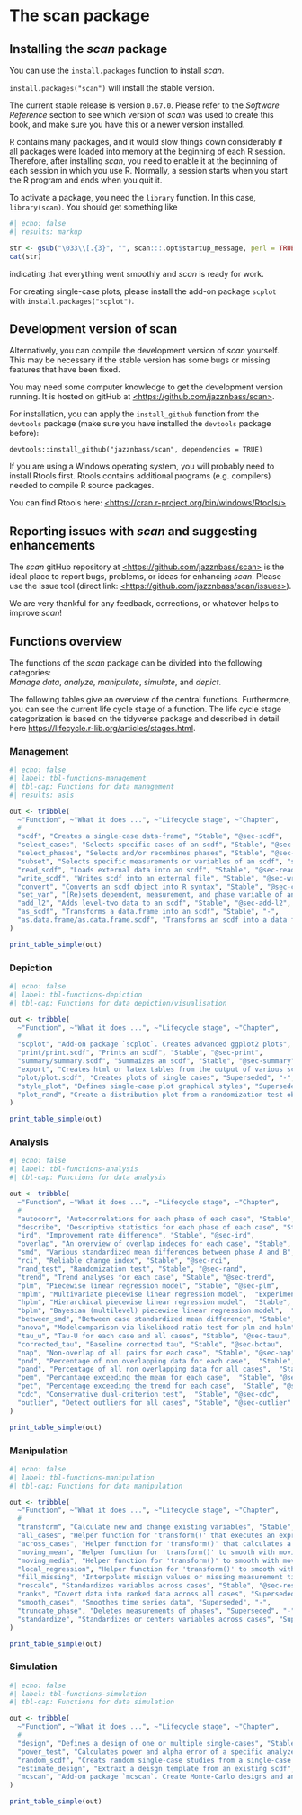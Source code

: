 # The scan package

## Installing the *scan* package

You can use the `install.packages` function to install *scan*.

`install.packages("scan")` will install the stable version.

The current stable release is version `0.67.0`. Please refer to the *Software Reference* section to see which version of *scan* was used to create this book, and make sure you have this or a newer version installed.

R contains many packages, and it would slow things down considerably if all packages were loaded into memory at the beginning of each R session. Therefore, after installing *scan*, you need to enable it at the beginning of each session in which you use R. Normally, a session starts when you start the R program and ends when you quit it.

To activate a package, you need the `library` function. In this case, `library(scan)`. You should get something like

```r
#| echo: false
#| results: markup

str <- gsub("\033\\[.{3}", "", scan:::.opt$startup_message, perl = TRUE)
cat(str)
```

indicating that everything went smoothly and *scan* is ready for work.

For creating single-case plots, please install the add-on package `scplot` with `install.packages("scplot")`.

## Development version of scan

Alternatively, you can compile the development version of *scan* yourself. This may be necessary if the stable version has some bugs or missing features that have been fixed.

You may need some computer knowledge to get the development version running. It is hosted on gitHub at [\<https://github.com/jazznbass/scan\>](https://github.com/jazznbass/scan){.uri}.

For installation, you can apply the `install_github` function from the `devtools` package (make sure you have installed the `devtools` package before):

`devtools::install_github("jazznbass/scan", dependencies = TRUE)`

If you are using a Windows operating system, you will probably need to install Rtools first. Rtools contains additional programs (e.g. compilers) needed to compile R source packages.

You can find Rtools here: [\<https://cran.r-project.org/bin/windows/Rtools/\>](https://cran.r-project.org/bin/windows/Rtools/){.uri}

## Reporting issues with *scan* and suggesting enhancements

The *scan* gitHub repository at [\<https://github.com/jazznbass/scan\>](https://github.com/jazznbass/scan){.uri} is the ideal place to report bugs, problems, or ideas for enhancing *scan*. Please use the issue tool (direct link: [\<https://github.com/jazznbass/scan/issues\>](https://github.com/jazznbass/scan/issues){.uri}).

We are very thankful for any feedback, corrections, or whatever helps to improve *scan*!

## Functions overview

The functions of the *scan* package can be divided into the following categories:\
*Manage data*, *analyze*, *manipulate*, *simulate*, and *depict*.

The following tables give an overview of the central functions. Furthermore, you can see the current life cycle stage of a function. The life cycle stage categorization is based on the tidyverse package and described in detail here <https://lifecycle.r-lib.org/articles/stages.html>.

### Management

```r
#| echo: false
#| label: tbl-functions-management
#| tbl-cap: Functions for data management
#| results: asis

out <- tribble(
  ~"Function", ~"What it does ...", ~"Lifecycle stage", ~"Chapter",
  #
  "scdf", "Creates a single-case data-frame", "Stable", "@sec-scdf",
  "select_cases", "Selects specific cases of an scdf", "Stable", "@sec-select-cases",
  "select_phases", "Selects and/or recombines phases", "Stable", "@sec-select-phases",
  "subset", "Selects specific measurements or variables of an scdf", "stable", "@sec-subset",
  "read_scdf", "Loads external data into an scdf", "Stable", "@sec-read-scdf",
  "write_scdf", "Writes scdf into an external file", "Stable", "@sec-write-scdf",
  "convert", "Converts an scdf object into R syntax", "Stable", "@sec-convert",
  "set_var", "(Re)sets dependent, measurement, and phase variable of an scdf", "Stable", "@sec-setvars",
  "add_l2", "Adds level-two data to an scdf", "Stable", "@sec-add-l2",
  "as_scdf", "Transforms a data.frame into an scdf", "Stable", "-",
  "as.data.frame/as.data.frame.scdf", "Transforms an scdf into a data frame", "Stable", "-"
)

print_table_simple(out)


```

### Depiction

```r
#| echo: false
#| label: tbl-functions-depiction
#| tbl-cap: Functions for data depiction/visualisation

out <- tribble(
  ~"Function", ~"What it does ...", ~"Lifecycle stage", ~"Chapter",
  #
  "scplot", "Add-on package `scplot`. Creates advanced ggplot2 plots", "Stable", "@sec-scplot",
  "print/print.scdf", "Prints an scdf", "Stable", "@sec-print",
  "summary/summary.scdf", "Summaizes an scdf", "Stable", "@sec-summary",
  "export", "Creates html or latex tables from the output of various scan functions", "Stable", "@sec-export",
  "plot/plot.scdf", "Creates plots of single cases", "Superseded", "-",
  "style_plot", "Defines single-case plot graphical styles", "Superseded", "-",
  "plot_rand", "Create a distribution plot from a randomization test obejct", "Superseded", "-",
)

print_table_simple(out)

```

### Analysis

```r
#| echo: false
#| label: tbl-functions-analysis
#| tbl-cap: Functions for data analysis

out <- tribble(
  ~"Function", ~"What it does ...", ~"Lifecycle stage", ~"Chapter",
  #
  "autocorr", "Autocorrelations for each phase of each case", "Stable", "@sec-autocorr",
  "describe", "Descriptive statistics for each phase of each case", "Stable", "@sec-describe",
  "ird", "Improvement rate difference", "Stable", "@sec-ird",
  "overlap", "An overview of overlap indeces for each case", "Stable", "@sec-overlap",
  "smd", "Various standardized mean differences between phase A and B", "Stable", "@sec-smd",
  "rci", "Reliable change index", "Stable", "@sec-rci",
  "rand_test", "Randomization test", "Stable", "@sec-rand",
  "trend", "Trend analyses for each case", "Stable", "@sec-trend",
  "plm", "Piecewise linear regression model", "Stable", "@sec-plm",
  "mplm", "Multivariate piecewise linear regression model",  "Experimental", "@sec-mplm",
  "hplm", "Hierarchical piecewise linear regression model",  "Stable", "@sec-hplm",
  "bplm", "Bayesian (multilevel) piecewise linear regression model",  "Experimental", "@sec-bplm",
  "between_smd", "Between case standardized mean difference", "Stable", "@sec-bcsmd",
  "anova", "Modelcomparison via likelihood ratio test for plm and hplm", "Stable", "@sec-anova",
  "tau_u", "Tau-U for each case and all cases", "Stable", "@sec-tauu",
  "corrected_tau", "Baseline corrected tau", "Stable", "@sec-bctau",
  "nap", "Non-overlap of all pairs for each case", "Stable", "@sec-nap",
  "pnd", "Percentage of non overlapping data for each case",  "Stable", "@sec-pnd",
  "pand", "Percentage of all non overlapping data for all cases",  "Stable", "@sec-pand",
  "pem", "Percantage exceeding the mean for each case",  "Stable", "@sec-pem",
  "pet", "Percentage exceeding the trend for each case",  "Stable", "@sec-pet",
  "cdc", "Conservative dual-criterion test",  "Stable", "@sec-cdc",
  "outlier", "Detect outliers for all cases", "Stable", "@sec-outlier"
)

print_table_simple(out)

```

### Manipulation

```r
#| echo: false
#| label: tbl-functions-manipulation
#| tbl-cap: Functions for data manipulation

out <- tribble(
  ~"Function", ~"What it does ...", ~"Lifecycle stage", ~"Chapter",
  #
  "transform", "Calculate new and change existing variables", "Stable", "@sec-transform",
  "all_cases", "Helper function for 'transform()' that executes an expression across all cases of an scdf", "Stable", "@sec-all-cases",
  "across_cases", "Helper function for 'transform()' that calculates a variable for all cases of an scdf", "Stable", "-",
  "moving_mean", "Helper function for 'transform()' to smooth with moving means", "Stable", "@sec-smooth",
  "moving_media", "Helper function for 'transform()' to smooth with moving medians", "Stable", "@sec-smooth",
  "local_regression", "Helper function for 'transform()' to smooth with local regressions", "Stable", "@sec-smooth",
  "fill_missing", "Interpolate missign values or missing measurement times", "Stable", "@sec-fill-missing",
  "rescale", "Standardizes variables across cases", "Stable", "@sec-rescale",
  "ranks", "Covert data into ranked data across all cases", "Superseded", "-",
  "smooth_cases", "Smoothes time series data", "Superseded", "-",
  "truncate_phase", "Deletes measurements of phases", "Superseded", "-",
  "standardize", "Standardizes or centers variables across cases", "Superseded", "-"
)

print_table_simple(out)

```

### Simulation

```r
#| echo: false
#| label: tbl-functions-simulation
#| tbl-cap: Functions for data simulation

out <- tribble(
  ~"Function", ~"What it does ...", ~"Lifecycle stage", ~"Chapter",
  #
  "design", "Defines a design of one or multiple single-cases", "Stable", "-",
  "power_test", "Calculates power and alpha error of a specific analyzes for a specific single-case design", "Stable", "@sec-power",
  "random_scdf", "Creats random single-case studies from a single-case design", "Stable", "-",
  "estimate_design", "Extraxt a deisgn template from an existing scdf", "Experimental", "-",
  "mcscan", "Add-on package `mcscan`. Create Monte-Carlo designs and analyses with `scan`", "(Upcoming not yet functioning)", "-"
)

print_table_simple(out)

```
